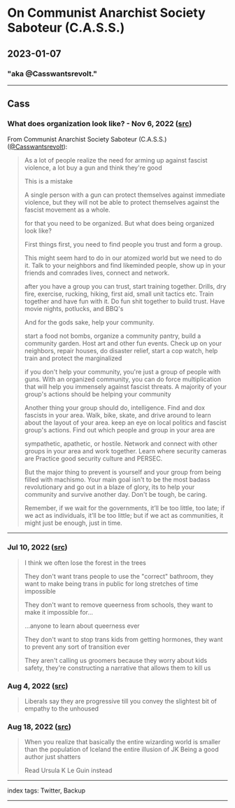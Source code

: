 # On Communist Anarchist Society Saboteur (C.A.S.S.)

## 2023-01-07

### "aka @Casswantsrevolt."

---

## Cass

### What does organization look like? - Nov 6, 2022 ([src](https://twitter.com/Casswantsrevolt/status/1589312784655060994))

From Communist Anarchist Society Saboteur (C.A.S.S.) ([@Casswantsrevolt](https://twitter.com/Casswantsrevolt)):

> As a lot of people realize the need for arming up against fascist violence, a lot buy a gun and think they're good
>
> This is a mistake
>
> A single person with a gun can protect themselves against immediate violence, but they will not be able to protect themselves against the fascist movement as a whole.
>
> for that you need to be organized. But what does being organized look like?
>
> First things first, you need to find people you trust and form a group.
>
> This might seem hard  to do in our atomized world but we need to do it. Talk to your neighbors and find likeminded people, show up in your friends and comrades lives, connect and network.
>
> after you have a group you can trust, start training together. Drills, dry fire, exercise, rucking, hiking, first aid, small unit tactics etc. Train together and have fun with it. Do fun shit together to build trust. Have movie nights, potlucks, and BBQ's
>
> And for the gods sake, help your community.
>
> start a food not bombs, organize a community pantry, build a community garden. Host art and other fun events. Check up on your neighbors, repair houses, do disaster relief, start a cop watch, help train and protect the marginalized
>
> if you don't help your community, you're just a group of people with guns. With an organized community, you can do force multiplication that will help you immensely against fascist threats. A majority of your group's actions should be helping your community
>
> Another thing your group should do, intelligence. Find and dox fascists in your area. Walk, bike, skate, and drive around to learn about the layout of your area. keep an eye on local politics and fascist group's actions. Find out which people and group in your area are
>
> sympathetic, apathetic, or hostile. Network and connect with other groups in your area and work together. Learn where security cameras are Practice good security culture and PERSEC.
>
> But the major thing to prevent is yourself and your group from being filled with machismo. Your main goal isn't to be the most badass revolutionary and go out in a blaze of glory, its to help your community and survive another day. Don't be tough, be caring.
>
> Remember, if we wait for the governments, it’ll be too little, too late; if we act as individuals, it’ll be too little; but if we act as communities, it might just be enough, just in time.

---

### Jul 10, 2022 ([src](https://twitter.com/Casswantsrevolt/status/1546139183231778817))

> I think we often lose the forest in the trees
>
> They don't want trans people to use the "correct" bathroom, they want to make being trans in public for long stretches of time impossible
>
> They don't want to remove queerness from schools, they want to make it impossible for...
>
> ...anyone to learn about queerness ever
>
> They don't want to stop trans kids from getting hormones, they want to prevent any sort of transition ever
>
> They aren't calling us groomers because they worry about kids safety, they're constructing a narrative that allows them to kill us

### Aug 4, 2022 ([src](https://twitter.com/Casswantsrevolt/status/1555045270383108096))

> Liberals say they are progressive till you convey the slightest bit of empathy to the unhoused

### Aug 18, 2022 ([src](https://twitter.com/Casswantsrevolt/status/1560281334001590280))

> When you realize that basically the entire wizarding world is smaller than the population of Iceland the entire illusion of JK Being a good author just shatters
>
> Read Ursula K Le Guin instead

---

index tags: Twitter, Backup

---
